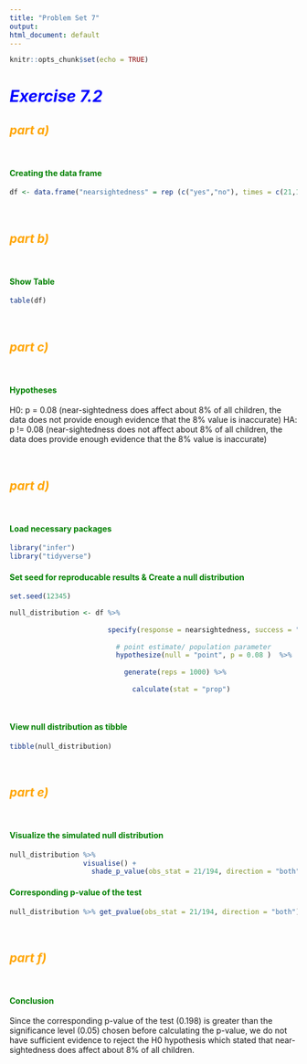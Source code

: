 ```yaml
---
title: "Problem Set 7"
output:
html_document: default
---
```


```r
knitr::opts_chunk$set(echo = TRUE)
```


# <span style="color:blue"> *Exercise 7.2* </span>

## <span style="color:orange"> _part a)_ </span> 

</br>

#### <span style="color:green"> Creating the data frame </span>

```r
df <- data.frame("nearsightedness" = rep (c("yes","no"), times = c(21,173)))
```


</br>

## <span style="color:orange"> _part b)_ </span> 

</br>

#### <span style="color:green"> Show Table </span>

```r
table(df)
```

</br>

## <span style="color:orange"> _part c)_ </span> 

</br>

#### <span style="color:green"> Hypotheses </span>

H0: p = 0.08 (near-sightedness does affect about 8% of all children, the data does not provide enough evidence that the 8% value is inaccurate)
HA: p != 0.08 (near-sightedness does not affect about 8% of all children, the data does provide enough evidence that the 8% value is inaccurate)

</br>

## <span style="color:orange"> _part d)_ </span> 

</br>

#### <span style="color:green"> Load necessary packages </span>

```r
library("infer")
library("tidyverse")
```


#### <span style="color:green"> Set seed for reproducable results & Create a null distribution </span>

```r
set.seed(12345)

null_distribution <- df %>%
  
                        specify(response = nearsightedness, success = "yes") %>%
                          
                          # point estimate/ population parameter
                          hypothesize(null = "point", p = 0.08 )  %>% 
                          
                            generate(reps = 1000) %>% 
    
                              calculate(stat = "prop")
    
           
```

#### <span style="color:green"> View null distribution as tibble </span>

```r
tibble(null_distribution)
```

</br>

## <span style="color:orange"> _part e)_ </span> 

</br>


#### <span style="color:green"> Visualize the simulated null distribution </span>

```r
null_distribution %>%
                  visualise() + 
                    shade_p_value(obs_stat = 21/194, direction = "both")
```

#### <span style="color:green"> Corresponding p-value of the test </span>

```r
null_distribution %>% get_pvalue(obs_stat = 21/194, direction = "both")
```

</br>

## <span style="color:orange"> _part f)_ </span> 

</br>

#### <span style="color:green"> Conclusion </span>

Since the corresponding p-value of the test (0.198) is greater than the significance level (0.05) chosen before calculating the p-value, we do not have sufficient evidence to reject the H0 hypothesis which stated that near-sightedness does affect about 8% of all children.

